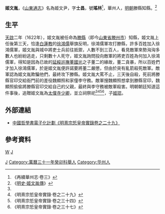 '''姬文胤'''{{BD||?|1622年||catIdx=J}}，《[[:s:山東通志_(四庫全書本)/卷27|山東通志]]》名為姬文尹，字'''士昌'''，號'''瑤林'''<ref>《再續華州志·卷三》</ref>，華州人，[[明朝|明朝]]滕縣知縣。<ref name="明史">《[[:s:明史/卷290|明史·姬文胤傳]]》</ref>

==生平==
[[天啟_(明朝)|天啟]]二年（1622年），姬文胤被任命為[[滕縣|滕縣]]（即今[[山東省|山東省]][[滕州市|滕州市]]）知縣，姬文胤上任後第三天，恰逢[[白蓮教|白蓮教]]的[[徐鴻儒|徐鴻儒]]舉旗反明，徐鴻儒軍攻打滕縣，許多百姓加入徐鴻儒軍，姬文胤與城中將吏士兵前往抵禦，人數不到三百人，看見敵軍來勢洶洶多數人也紛紛逃走，只剩數十人死守，姬文胤詢問投向敵軍的將吏百姓為何加入徐鴻儒軍，得知是因為已故的[[延綏巡撫|延綏巡撫]][[董國光|董國光]]之子董二的緣故，董二貪暴，所以百姓們才加入徐鴻儒軍，於是姬文胤便許諾要將董二嚴懲，但由於突有亂箭殺死敵軍。敵軍認為姬文胤欺騙他們，最終攻下滕縣。姬文胤大罵不止，三天後自殺，死前將滕縣官印交給衙門前的差役魏顯照和家僮李守務。敵軍搜魏顯照想拿到滕縣官印，魏顯照偷偷將滕縣官印交給自己的父親，最終與李守務被敵軍殺害。明朝朝廷知道這件事後，追贈姬文胤為[[太僕寺|太僕寺]][[少卿|少卿]]，並立祠祭祀<ref name="明史"></ref><ref>《明熹宗悊皇帝實錄·卷之二十九》</ref><ref>《明熹宗悊皇帝實錄·卷之三十四》</ref><ref>《明熹宗悊皇帝實錄·卷之三十七》</ref>，子[[姬琨|姬琨]]。

==外部連結==
*[https://ctext.org/wiki.pl?if=gb&chapter=580199#p59 中國哲學書電子化計劃《明熹宗悊皇帝實錄卷之二十九》]
==參考資料==
{{reflist|2}}
[[category:姬姓|W]]
[[Category:明朝滕縣知縣|J]]
[[category:明朝自殺人物|J]]
[[Category:萬曆三十一年癸卯科舉人|Category:萬曆三十一年癸卯科舉人]]
[[Category:华州人|Category:华州人]]
